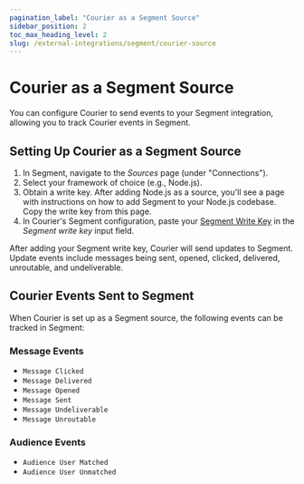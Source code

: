 ```yaml
---
pagination_label: "Courier as a Segment Source"
sidebar_position: 2
toc_max_heading_level: 2
slug: /external-integrations/segment/courier-source
---
```



# Courier as a Segment Source

You can configure Courier to send events to your Segment integration, allowing you to track Courier events in Segment.

## Setting Up Courier as a Segment Source

1. In Segment, navigate to the *Sources* page (under "Connections").
2. Select your framework of choice (e.g., Node.js).
3. Obtain a write key. After adding Node.js as a source, you'll see a page with instructions on how to add Segment to your Node.js codebase. 
Copy the write key from this page.
4. In Courier's Segment configuration, paste your [Segment Write Key](https://segment.com/docs/connections/find-writekey/) in the *Segment write key* input field.

After adding your Segment write key, Courier will send updates to Segment. Update events include messages being sent, opened, clicked, delivered, unroutable, and undeliverable.

## Courier Events Sent to Segment

When Courier is set up as a Segment source, the following events can be tracked in Segment:

### Message Events
- `Message Clicked`
- `Message Delivered`
- `Message Opened`
- `Message Sent`
- `Message Undeliverable`
- `Message Unroutable`

### Audience Events
- `Audience User Matched`
- `Audience User Unmatched`